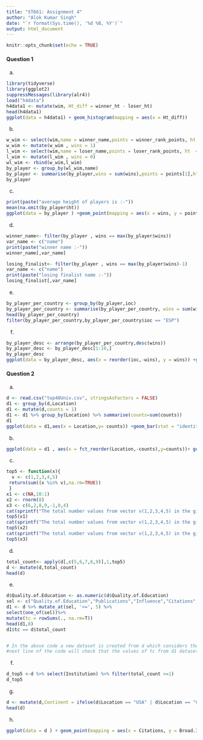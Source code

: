 ```yaml
---
title: "ST661: Assignment 4"
author: "Alok Kumar Singh"
date: "`r format(Sys.time(), '%d %B, %Y')`"
output: html_document
---
```


```r
knitr::opts_chunk$set(echo = TRUE)
```

#### Question 1
a.
```r
library(tidyverse)
library(ggplot2)
suppressMessages(library(alr4))
load("h4data")
h4data1 <- mutate(wim, Ht_diff = winner_ht - loser_ht)
head(h4data1)
ggplot(data = h4data1) + geom_histogram(mapping = aes(x = Ht_diff))
```
b.
```r
w_wim <- select(wim,name = winner_name,points = winner_rank_points, ht  = winner_ht, ioc = winner_ioc)
w_wim <- mutate(w_wim , wins = 1)
l_wim <- select(wim,name = loser_name,points = loser_rank_points, ht  = loser_ht, ioc = loser_ioc)
l_wim <- mutate(l_wim , wins = 0)
wl_wim <- rbind(w_wim,l_wim)
by_player <- group_by(wl_wim,name)
by_player <- summarise(by_player,wins = sum(wins),points = points[1],ht = ht[1],ioc = ioc[1])
by_player
```
c.
```r
print(paste("average height of players is :-"))
mean(na.omit(by_player$ht))
ggplot(data = by_player ) +geom_point(mapping = aes(x = wins, y = points))
```

d.
```r

winner_name<- filter(by_player , wins == max(by_player$wins))
var_name <- c("name")
print(paste("winner name :-"))
winner_name[,var_name]
```

```r
losing_finalist<- filter(by_player , wins == max(by_player$wins)-1)
var_name <- c("name")
print(paste("losing finalist name :-"))
losing_finalist[,var_name]
```

e.
```r
by_player_per_country <- group_by(by_player,ioc)
by_player_per_country <- summarise(by_player_per_country, wins = sum(wins,na.rm = T))
head(by_player_per_country)
filter(by_player_per_country,by_player_per_country$ioc == "ESP")
```

f.
```r
by_player_desc <- arrange(by_player_per_country,desc(wins))
by_player_desc <- by_player_desc[1:10,]
by_player_desc
ggplot(data = by_player_desc, aes(x = reorder(ioc,-wins), y = wins)) +geom_bar(stat = "identity")
```

#### Question 2
a.
```r
d <- read.csv("top40Univ.csv", stringsAsFactors = FALSE)
d1 <- group_by(d,Location)
d1 <- mutate(d,counts = 1)
d1 <- d1 %>% group_by(Location) %>% summarise(counts=sum(counts))
d1
ggplot(data = d1,aes(x = Location,y= counts)) +geom_bar(stat = "identity")

```
b.
```r
ggplot(data = d1 , aes(x = fct_reorder(Location,-counts),y=counts))+ geom_bar(stat = "identity")
```
c.
```r
top5 <- function(x){
  v <- c(1,2,3,4,5)
 return(sum((x %in% v),na.rm=TRUE))
 }
x1 <- c(NA,10:1)
x2 <- rnorm(8)
x3 <- c(6,2,8,9,-1,0,4)
cat(sprintf("The total number values from vector v(1,2,3,4,5) in the given vector i.e x1 is:-\n"))
top5(x1)
cat(sprintf("The total number values from vector v(1,2,3,4,5) in the given vector i.e x2 is:-\n"))
top5(x2)
cat(sprintf("The total number values from vector v(1,2,3,4,5) in the given vector i.e x3 is:-\n"))
top5(x3)
```

d.
```r
total_count<- apply(d[,c(5,6,7,8,9)],1,top5)
d <- mutate(d,total_count)
head(d)
```

e.
```r
d$Quality.of.Education <- as.numeric(d$Quality.of.Education)
sel <- c("Quality.of.Education","Publications","Influence","Citations","Broad.Impact")
d1 <- d %>% mutate_at(sel, '<=', 5) %>%
select(one_of(sel))%>%
mutate(tc = rowSums(., na.rm=T))
head(d1,8)
d1$tc == d$total_count


# In the above code a new dataset is created from d which considers the condition in which it check all the columns of the vector sel having the value greater or equal to 5 and rowsum function is used to sum all the true values of that row and assigning it to a new column tc.
#next line of the code will check that the values of tc from d1 dataset is equal to total_count column of d dataset as we can see that all the values are TRUE.
```


f.
```r
d_top5 <-d %>% select(Institution) %>% filter(total_count >=1)
d_top5
```

g.
```r
d <- mutate(d,Continent = ifelse(d$Location == "USA" | d$Location == "Canada","North America",ifelse(d$Location == "Japan" | d$Location == "South Korea","Asia","Europe")))
head(d)
```
h.
```r
ggplot(data = d ) + geom_point(mapping = aes(x = Citations, y = Broad.Impact, color=Continent))
```



